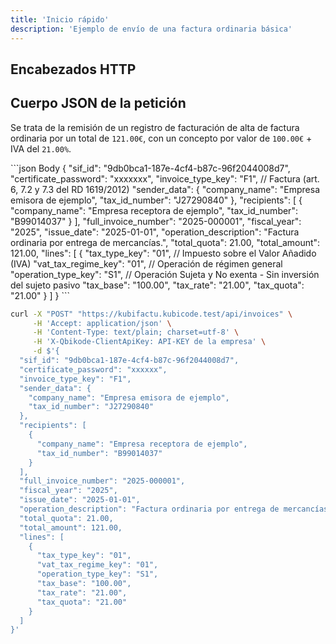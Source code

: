 ```yaml
---
title: 'Inicio rápido'
description: 'Ejemplo de envío de una factura ordinaria básica'
---
```



## Encabezados HTTP

<ClientDefaultHeaders />

## Cuerpo JSON de la petición

Se trata de la remisión de un registro de facturación de alta de factura ordinaria por un total de `121.00€`, con un concepto por valor de `100.00€` + IVA del `21.00%`.

<CodeGroup>
```json Body
{
  "sif_id": "9db0bca1-187e-4cf4-b87c-96f2044008d7",
  "certificate_password": "xxxxxxx",
  "invoice_type_key": "F1", // Factura (art. 6, 7.2 y 7.3 del RD 1619/2012)
  "sender_data": {
    "company_name": "Empresa emisora de ejemplo",
    "tax_id_number": "J27290840"
  },
  "recipients": [
    {
      "company_name": "Empresa receptora de ejemplo",
      "tax_id_number": "B99014037"
    }
  ],
  "full_invoice_number": "2025-000001",
  "fiscal_year": "2025",
  "issue_date": "2025-01-01",
  "operation_description": "Factura ordinaria por entrega de mercancías.",
  "total_quota": 21.00,
  "total_amount": 121.00,
  "lines": [
    {
      "tax_type_key": "01", // Impuesto sobre el Valor Añadido (IVA)
      "vat_tax_regime_key": "01", // Operación de régimen general
      "operation_type_key": "S1", // Operación Sujeta y No exenta - Sin inversión del sujeto pasivo
      "tax_base": "100.00",
      "tax_rate": "21.00",
      "tax_quota": "21.00"
    }
  ]
}
```

```bash cURL
curl -X "POST" "https://kubifactu.kubicode.test/api/invoices" \
     -H 'Accept: application/json' \
     -H 'Content-Type: text/plain; charset=utf-8' \
     -H 'X-Qbikode-ClientApiKey: API-KEY de la empresa' \
     -d $'{
  "sif_id": "9db0bca1-187e-4cf4-b87c-96f2044008d7",
  "certificate_password": "xxxxxx",
  "invoice_type_key": "F1",
  "sender_data": {
    "company_name": "Empresa emisora de ejemplo",
    "tax_id_number": "J27290840"
  },
  "recipients": [
    {
      "company_name": "Empresa receptora de ejemplo",
      "tax_id_number": "B99014037"
    }
  ],
  "full_invoice_number": "2025-000001",
  "fiscal_year": "2025",
  "issue_date": "2025-01-01",
  "operation_description": "Factura ordinaria por entrega de mercancías.",
  "total_quota": 21.00,
  "total_amount": 121.00,
  "lines": [
    {
      "tax_type_key": "01",
      "vat_tax_regime_key": "01",
      "operation_type_key": "S1",
      "tax_base": "100.00",
      "tax_rate": "21.00",
      "tax_quota": "21.00"
    }
  ]
}'
```
</CodeGroup>
